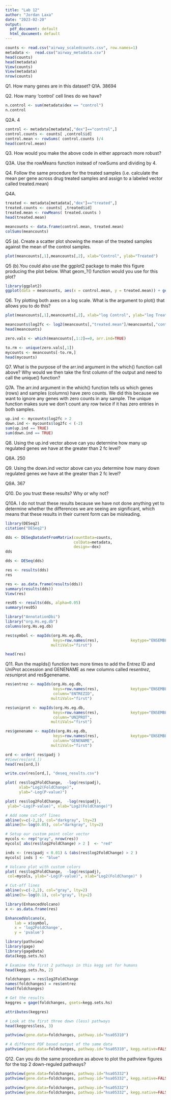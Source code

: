 ```yaml
---
title: "Lab 12"
author: "Jordan Laxa"
date: "2023-02-20"
output:
  pdf_document: default
  html_document: default
---
```

```r
counts <- read.csv("airway_scaledcounts.csv", row.names=1)
metadata <-  read.csv("airway_metadata.csv")
head(counts)
head(metadata)
View(counts)
View(metadata)
nrow(counts)
```

Q1. How many genes are in this dataset? 
Q1A. 38694

Q2. How many ‘control’ cell lines do we have? 

```r
n.control <- sum(metadata$dex == "control")
n.control
```

Q2A. 4

```r
control <- metadata[metadata[,"dex"]=="control",]
control.counts <- counts[ ,control$id]
control.mean <- rowSums( control.counts )/4 
head(control.mean)
```

Q3. How would you make the above code in either approach more robust?

Q3A. Use the rowMeans function instead of rowSums and dividing by 4.

Q4. Follow the same procedure for the treated samples (i.e. calculate the mean per gene across drug treated samples and assign to a labeled vector called treated.mean)

Q4A.

```r
treated <- metadata[metadata[,"dex"]=="treated",]
treated.counts <- counts[ ,treated$id]
treated.mean <- rowMeans( treated.counts )
head(treated.mean)
```

```r
meancounts <- data.frame(control.mean, treated.mean)
colSums(meancounts)
```

Q5 (a). Create a scatter plot showing the mean of the treated samples against the mean of the control samples.

```r
plot(meancounts[,1],meancounts[,2], xlab="Control", ylab="Treated")
```
Q5 (b).You could also use the ggplot2 package to make this figure producing the plot below. What geom_?() function would you use for this plot?

```r
library(ggplot2)
ggplot(data = meancounts, aes(x = control.mean, y = treated.mean)) + geom_point()
```

Q6. Try plotting both axes on a log scale. What is the argument to plot() that allows you to do this?

```r
plot(meancounts[,1],meancounts[,2], xlab="log Control", ylab="log Treated", log='xy')
```

```r
meancounts$log2fc <- log2(meancounts[,"treated.mean"]/meancounts[,"control.mean"])
head(meancounts)
```

```r
zero.vals <- which(meancounts[,1:2]==0, arr.ind=TRUE)

to.rm <- unique(zero.vals[,1])
mycounts <- meancounts[-to.rm,]
head(mycounts)
```

Q7. What is the purpose of the arr.ind argument in the which() function call above? Why would we then take the first column of the output and need to call the unique() function?

Q7A. The arr.ind argument in the which() function tells us which genes (rows) and samples (columns) have zero counts. We did this because we want to ignore any genes with zero counts in any sample. The unique function makes sure we don't count any row twice if it has zero entries in both samples.

```r
up.ind <- mycounts$log2fc > 2
down.ind <- mycounts$log2fc < (-2)
sum(up.ind == TRUE)
sum(down.ind == TRUE)
```

Q8. Using the up.ind vector above can you determine how many up regulated genes we have at the greater than 2 fc level?

Q8A. 250

Q9. Using the down.ind vector above can you determine how many down regulated genes we have at the greater than 2 fc level?

Q9A. 367

Q10. Do you trust these results? Why or why not?

Q10A. I do not trust these results because we have not done anything yet to determine whether the differences we are seeing are significant, which means that these results in their current form can be misleading.

```r
library(DESeq2)
citation("DESeq2")
```

```r
dds <- DESeqDataSetFromMatrix(countData=counts, 
                              colData=metadata, 
                              design=~dex)
dds
```

```r
dds <- DESeq(dds)
```

```r
res <- results(dds)
res
```

```r
res <- as.data.frame(results(dds))
summary(results(dds))
View(res)
```

```r
res05 <- results(dds, alpha=0.05)
summary(res05)
```
```r
library("AnnotationDbi")
library("org.Hs.eg.db")
columns(org.Hs.eg.db)
```

```r
res$symbol <- mapIds(org.Hs.eg.db,
                     keys=row.names(res),              keytype="ENSEMBL",               column="SYMBOL",       
                    multiVals="first")
```

```r
head(res)
```
Q11. Run the mapIds() function two more times to add the Entrez ID and UniProt accession and GENENAME as new columns called res$entrez, res$uniprot and res$genename.

```r
res$entrez <- mapIds(org.Hs.eg.db,
                     keys=row.names(res),              keytype="ENSEMBL", 
                     column="ENTREZID",       
                    multiVals="first")
```
```r
res$uniprot <- mapIds(org.Hs.eg.db,
                     keys=row.names(res),              keytype="ENSEMBL", 
                     column="UNIPROT",       
                    multiVals="first")
```

```r
res$genename <- mapIds(org.Hs.eg.db,
                     keys=row.names(res),              keytype="ENSEMBL", 
                     column="GENENAME",       
                    multiVals="first")
```

```r
ord <- order( res$padj )
#View(res[ord,])
head(res[ord,])
```

```r
write.csv(res[ord,], "deseq_results.csv")
```

```r
plot( res$log2FoldChange,  -log(res$padj), 
      xlab="Log2(FoldChange)",
      ylab="-Log(P-value)")
```

```r
plot( res$log2FoldChange,  -log(res$padj), 
 ylab="-Log(P-value)", xlab="Log2(FoldChange)")

# Add some cut-off lines
abline(v=c(-2,2), col="darkgray", lty=2)
abline(h=-log(0.05), col="darkgray", lty=2)
```
```r
# Setup our custom point color vector 
mycols <- rep("gray", nrow(res))
mycols[ abs(res$log2FoldChange) > 2 ]  <- "red" 

inds <- (res$padj < 0.01) & (abs(res$log2FoldChange) > 2 )
mycols[ inds ] <- "blue"

# Volcano plot with custom colors 
plot( res$log2FoldChange,  -log(res$padj), 
 col=mycols, ylab="-Log(P-value)", xlab="Log2(FoldChange)" )

# Cut-off lines
abline(v=c(-2,2), col="gray", lty=2)
abline(h=-log(0.1), col="gray", lty=2)
```

```r
library(EnhancedVolcano)
x <- as.data.frame(res)

EnhancedVolcano(x,
    lab = x$symbol,
    x = 'log2FoldChange',
    y = 'pvalue')
```

```r
library(pathview)
library(gage)
library(gageData)
data(kegg.sets.hs)

# Examine the first 2 pathways in this kegg set for humans
head(kegg.sets.hs, 2)
```
```r
foldchanges = res$log2FoldChange
names(foldchanges) = res$entrez
head(foldchanges)
```

```r
# Get the results
keggres = gage(foldchanges, gsets=kegg.sets.hs)
```

```r
attributes(keggres)
```

```r
# Look at the first three down (less) pathways
head(keggres$less, 3)
```
```r
pathview(gene.data=foldchanges, pathway.id="hsa05310")
```
```r
# A different PDF based output of the same data
pathview(gene.data=foldchanges, pathway.id="hsa05310", kegg.native=FALSE)
```
Q12. Can you do the same procedure as above to plot the pathview figures for the top 2 down-reguled pathways?

```r
pathview(gene.data=foldchanges, pathway.id="hsa05332")
pathview(gene.data=foldchanges, pathway.id="hsa05332", kegg.native=FALSE)
```

```r
pathview(gene.data=foldchanges, pathway.id="hsa05332")
pathview(gene.data=foldchanges, pathway.id="hsa05332", kegg.native=FALSE)
```

